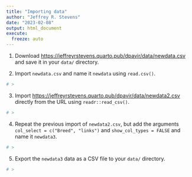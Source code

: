 ```yaml
---
title: "Importing data"
author: "Jeffrey R. Stevens"
date: "2023-02-08"
output: html_document
execute:
  freeze: auto
---
```



1. Download <https://jeffreyrstevens.quarto.pub/dpavir/data/newdata.csv> and save it in your `data/` directory.

1. Import `newdata.csv` and name it `newdata` using `read.csv()`.
```r
# >
```

3. Import <https://jeffreyrstevens.quarto.pub/dpavir/data/newdata2.csv> directly from the URL using `readr::read_csv()`.
```r
# >
```

4. Repeat the previous import of `newdata2.csv`, but add the arguments `col_select = c("Breed", "links")` and `show_col_types = FALSE` and name it `newdata3`.
```r
# >
```

5. Export the `newdata3` data as a CSV file to your `data/` directory.
```r
# >
```

